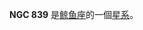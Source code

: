 {{NGCInfoBox|NGCID=NGC 839|發現者=弗里德里希·威廉·赫歇爾|發現日期=1785年11月28日|其他編號=MCG -2-6-34,ARP 318, HCG 16D|曆元=J2000.0|赤經=2時9分42.9秒
|赤緯=-10°11'0"|星座=鲸鱼座|星體=星系|星等=13.1|表面亮度=13|藍等=14.1}}

'''NGC 839''' 是[[鲸鱼座|鲸鱼座]]的一個[[星系|星系]]。

{{NGCReference|839}}
{{Catalogs|NGC=839}}

{{Galaxy-stub}}
